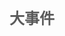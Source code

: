 {{需要扩展}}{{需要校对}}{{需要帮助}}
{{人物信息栏
|名称=黑白角龙
|图片=黑白角龙.jpg
|其他名称=有栖マナ
|所属团体=Project Paryi
|性别=女
|生日=2月29日
|标签=P家
|youtube=[https://www.youtube.com/channel/UCIaC5td9nGG6JeKllWLwFLA]
|bilibili=无
|twitter=[https://twitter.com/Alicemana_v Alicemana_v]
|showroom=无
|一句话描述={{Tip|content=待补充}}
|人物描述=待补充<br /><br />
}}


== <font size="5" color="#5a5a5a" center>大事件</font> ==

{{时间轴/开始}}
{{时间轴/节点
|时间=2018年6月3日
|标题=待补充
|内容=待补充
}}
{{时间轴/结束}}
